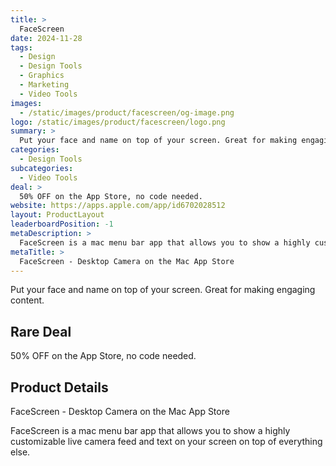 ```yaml
---
title: >
  FaceScreen
date: 2024-11-28
tags:
  - Design
  - Design Tools
  - Graphics
  - Marketing
  - Video Tools
images:
  - /static/images/product/facescreen/og-image.png
logo: /static/images/product/facescreen/logo.png
summary: >
  Put your face and name on top of your screen. Great for making engaging content.
categories:
  - Design Tools
subcategories:
  - Video Tools
deal: >
  50% OFF on the App Store, no code needed.
website: https://apps.apple.com/app/id6702028512
layout: ProductLayout
leaderboardPosition: -1
metaDescription: >
  FaceScreen is a mac menu bar app that allows you to show a highly customizable live camera feed and text on your screen on top of everything else.
metaTitle: >
  ‎FaceScreen - Desktop Camera on the Mac App Store
---
```

Put your face and name on top of your screen. Great for making engaging content.

## Rare Deal

50% OFF on the App Store, no code needed.

## Product Details

‎FaceScreen - Desktop Camera on the Mac App Store

FaceScreen is a mac menu bar app that allows you to show a highly customizable live camera feed and text on your screen on top of everything else.
